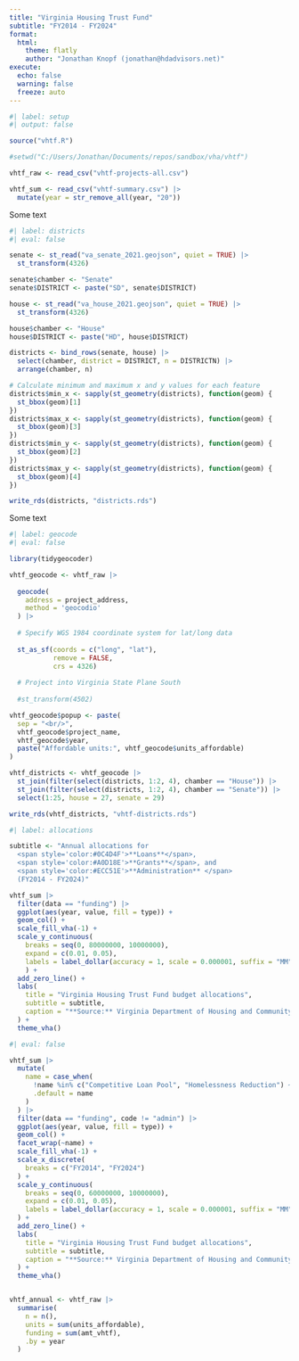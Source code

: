 ```yaml
---
title: "Virginia Housing Trust Fund"
subtitle: "FY2014 - FY2024"
format:
  html:
    theme: flatly
    author: "Jonathan Knopf (jonathan@hdadvisors.net)"
execute: 
  echo: false
  warning: false
  freeze: auto
---
```


```r
#| label: setup
#| output: false

source("vhtf.R")

#setwd("C:/Users/Jonathan/Documents/repos/sandbox/vha/vhtf")

vhtf_raw <- read_csv("vhtf-projects-all.csv")

vhtf_sum <- read_csv("vhtf-summary.csv") |> 
  mutate(year = str_remove_all(year, "20"))

```

Some text

```r
#| label: districts
#| eval: false

senate <- st_read("va_senate_2021.geojson", quiet = TRUE) |> 
  st_transform(4326)

senate$chamber <- "Senate"
senate$DISTRICT <- paste("SD", senate$DISTRICT)

house <- st_read("va_house_2021.geojson", quiet = TRUE) |> 
  st_transform(4326)

house$chamber <- "House"
house$DISTRICT <- paste("HD", house$DISTRICT)

districts <- bind_rows(senate, house) |> 
  select(chamber, district = DISTRICT, n = DISTRICTN) |> 
  arrange(chamber, n)

# Calculate minimum and maximum x and y values for each feature
districts$min_x <- sapply(st_geometry(districts), function(geom) {
  st_bbox(geom)[1]
})
districts$max_x <- sapply(st_geometry(districts), function(geom) {
  st_bbox(geom)[3]
})
districts$min_y <- sapply(st_geometry(districts), function(geom) {
  st_bbox(geom)[2]
})
districts$max_y <- sapply(st_geometry(districts), function(geom) {
  st_bbox(geom)[4]
})

write_rds(districts, "districts.rds")

```


Some text

```r
#| label: geocode
#| eval: false

library(tidygeocoder)

vhtf_geocode <- vhtf_raw |> 
  
  geocode(
    address = project_address,
    method = 'geocodio'
  ) |> 
  
  # Specify WGS 1984 coordinate system for lat/long data
  
  st_as_sf(coords = c("long", "lat"),
           remove = FALSE,
           crs = 4326) 
  
  # Project into Virginia State Plane South
  
  #st_transform(4502)

vhtf_geocode$popup <- paste(
  sep = "<br/>",
  vhtf_geocode$project_name,
  vhtf_geocode$year,
  paste("Affordable units:", vhtf_geocode$units_affordable)
)

vhtf_districts <- vhtf_geocode |> 
  st_join(filter(select(districts, 1:2, 4), chamber == "House")) |> 
  st_join(filter(select(districts, 1:2, 4), chamber == "Senate")) |> 
  select(1:25, house = 27, senate = 29)

write_rds(vhtf_districts, "vhtf-districts.rds")

```





```r
#| label: allocations

subtitle <- "Annual allocations for
  <span style='color:#0C4D4F'>**Loans**</span>,
  <span style='color:#A0D18E'>**Grants**</span>, and 
  <span style='color:#ECC51E'>**Administration** </span> 
  (FY2014 - FY2024)"

vhtf_sum |> 
  filter(data == "funding") |> 
  ggplot(aes(year, value, fill = type)) +
  geom_col() +
  scale_fill_vha(-1) +
  scale_y_continuous(
    breaks = seq(0, 80000000, 10000000),
    expand = c(0.01, 0.05),
    labels = label_dollar(accuracy = 1, scale = 0.000001, suffix = "MM")
    ) +
  add_zero_line() +
  labs(
    title = "Virginia Housing Trust Fund budget allocations",
    subtitle = subtitle,
    caption = "**Source:** Virginia Department of Housing and Community Development."
  ) +
  theme_vha()

 ```

```r
#| eval: false

vhtf_sum |> 
  mutate(
    name = case_when(
      !name %in% c("Competitive Loan Pool", "Homelessness Reduction") ~ "Other",
      .default = name 
    )
  ) |> 
  filter(data == "funding", code != "admin") |> 
  ggplot(aes(year, value, fill = type)) +
  geom_col() +
  facet_wrap(~name) +
  scale_fill_vha(-1) +
  scale_x_discrete(
    breaks = c("FY2014", "FY2024")
  ) +
  scale_y_continuous(
    breaks = seq(0, 60000000, 10000000),
    expand = c(0.01, 0.05),
    labels = label_dollar(accuracy = 1, scale = 0.000001, suffix = "MM")
  ) +
  add_zero_line() +
  labs(
    title = "Virginia Housing Trust Fund budget allocations",
    subtitle = subtitle,
    caption = "**Source:** Virginia Department of Housing and Community Development."
  ) +
  theme_vha()


vhtf_annual <- vhtf_raw |> 
  summarise(
    n = n(),
    units = sum(units_affordable),
    funding = sum(amt_vhtf),
    .by = year
  )

```

